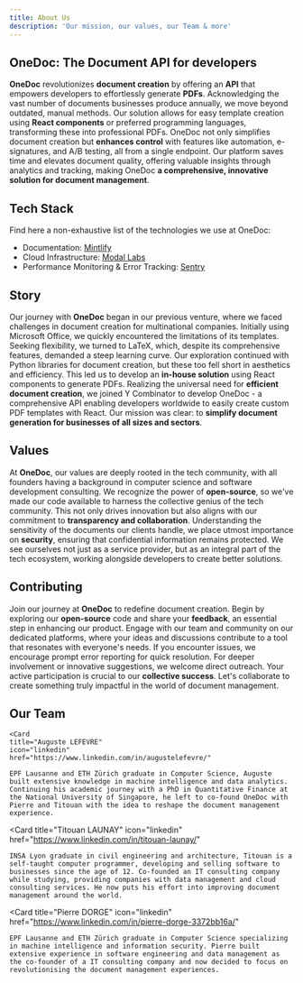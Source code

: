 ```yaml
---
title: About Us
description: 'Our mission, our values, our Team & more'
---
```


## OneDoc: The Document API for developers


**OneDoc** revolutionizes **document creation** by offering an **API** that empowers developers to effortlessly generate **PDFs**. Acknowledging the vast number of documents businesses produce annually, we move beyond outdated, manual methods. Our solution allows for easy template creation using **React components** or preferred programming languages, transforming these into professional PDFs. OneDoc not only simplifies document creation but **enhances control** with features like automation, e-signatures, and A/B testing, all from a single endpoint. Our platform saves time and elevates document quality, offering valuable insights through analytics and tracking, making OneDoc **a comprehensive, innovative solution for document management**.

## Tech Stack
Find here a non-exhaustive list of the technologies we use at OneDoc:
* Documentation: [Mintlify](https://mintlify.com/)
* Cloud Infrastructure: [Modal Labs](https://modal.com/)
* Performance Monitoring & Error Tracking: [Sentry](https://sentry.io/welcome/)

## Story

Our journey with **OneDoc** began in our previous venture, where we faced challenges in document creation for multinational companies. Initially using Microsoft Office, we quickly encountered the limitations of its templates. Seeking flexibility, we turned to LaTeX, which, despite its comprehensive features, demanded a steep learning curve. Our exploration continued with Python libraries for document creation, but these too fell short in aesthetics and efficiency. This led us to develop an **in-house solution** using React components to generate PDFs. Realizing the universal need for **efficient document creation**, we joined Y Combinator to develop OneDoc - a comprehensive API enabling developers worldwide to easily create custom PDF templates with React. Our mission was clear: to **simplify document generation for businesses of all sizes and sectors**.

## Values

At **OneDoc**, our values are deeply rooted in the tech community, with all founders having a background in computer science and software development consulting. We recognize the power of **open-source**, so we've made our code available to harness the collective genius of the tech community. This not only drives innovation but also aligns with our commitment to **transparency and collaboration**. Understanding the sensitivity of the documents our clients handle, we place utmost importance on **security**, ensuring that confidential information remains protected. We see ourselves not just as a service provider, but as an integral part of the tech ecosystem, working alongside developers to create better solutions.

## Contributing

Join our journey at **OneDoc** to redefine document creation. Begin by exploring our **open-source** code and share your **feedback**, an essential step in enhancing our product. Engage with our team and community on our dedicated platforms, where your ideas and discussions contribute to a tool that resonates with everyone's needs. If you encounter issues, we encourage prompt error reporting for quick resolution. For deeper involvement or innovative suggestions, we welcome direct outreach. Your active participation is crucial to our **collective success**. Let's collaborate to create something truly impactful in the world of document management.

## Our Team

<CardGroup cols={3}>

    <Card
    title="Auguste LEFEVRE"
    icon="linkedin"
    href="https://www.linkedin.com/in/augustelefevre/"
  >
    
    EPF Lausanne and ETH Zürich graduate in Computer Science, Auguste built extensive knowledge in machine intelligence and data analytics. Continuing his academic journey with a PhD in Quantitative Finance at the National University of Singapore, he left to co-found OneDoc with Pierre and Titouan with the idea to reshape the document management experience. 
  </Card>

  <Card
    title="Titouan LAUNAY"
    icon="linkedin"
    href="https://www.linkedin.com/in/titouan-launay/"
  >
    INSA Lyon graduate in civil engineering and architecture, Titouan is a self-taught computer programmer, developing and selling software to businesses since the age of 12. Co-founded an IT consulting company while studying, providing companies with data management and cloud consulting services. He now puts his effort into improving document management around the world. 
  </Card>

  <Card
    title="Pierre DORGE"
    icon="linkedin"
    href="https://www.linkedin.com/in/pierre-dorge-3372bb16a/"
  >
    EPF Lausanne and ETH Zürich graduate in Computer Science specializing in machine intelligence and information security. Pierre built extensive experience in software engineering and data management as the co-founder of a IT consulting company and now decided to focus on revolutionising the document management experiences.
  </Card>

  

  
</CardGroup>